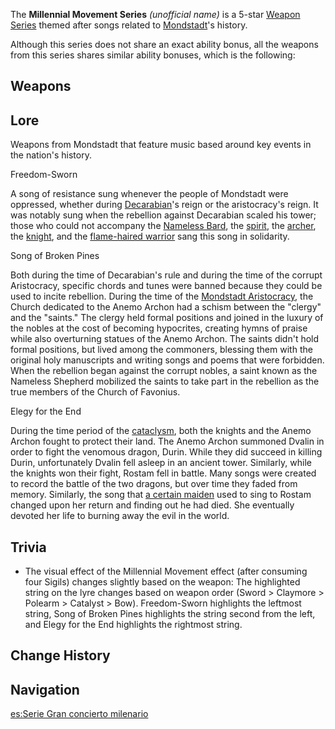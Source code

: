 {{Weapon Series Infobox
|rarity  = 5
|region  = Mondstadt
|passive = "Millenial Movement" effect increases party members' stats upon obtaining a certain amount of Sigils
|lore    = Songs related to key events in Mondstadt's history
}}
The '''Millennial Movement Series''' ''(unofficial name)'' is a 5-star [[Weapon Series]] themed after songs related to [[Mondstadt]]'s history.

Although this series does not share an exact ability bonus, all the weapons from this series shares similar ability bonuses, which is the following:
{{Description|A part of the "Millennial Movement" that wanders amidst the winds. Increases (Stats) by '''(Stat Increase)%''', and when (Certain Attacks) hit opponents, the character gains a Sigil. This effect can be triggered once every (Cooldown Time).
When you possess (Amount) Sigils, all of them will be consumed and all nearby party members will obtain the "Millennial Movement" effect for 12s. "Millennial Movement" increases (Stat Boost) by '''(Stat Increase)%''' and increases ATK by '''20%'''.

Once this effect is triggered, you will not gain Sigils for 20s. Of the many effects of the "Millennial Movement," buffs of the same type will not stack.}}
==Weapons==
{{Weapons by Category Table|type=Millennial Movement Series}}

==Lore==
Weapons from Mondstadt that feature music based around key events in the nation's history.

;Freedom-Sworn{{Lang|zh=苍古自由之誓|zh_tl=Oath of Eternal Freedom}}
A song of resistance sung whenever the people of Mondstadt were oppressed, whether during [[Decarabian]]'s reign or the aristocracy's reign. It was notably sung when the rebellion against Decarabian scaled his tower; those who could not accompany the [[Nameless Bard]], the [[Barbatos|spirit]], the [[Amos|archer]], the [[Gunnhildr|knight]], and the [[Red-Haired Warrior|flame-haired warrior]] sang this song in solidarity.

;Song of Broken Pines{{Lang|zh=松籁响起之时|zh_tl=When the Song of Broken Pines Echoes}}
Both during the time of Decarabian's rule and during the time of the corrupt Aristocracy, specific chords and tunes were banned because they could be used to incite rebellion. During the time of the [[Mondstadt Aristocracy]], the Church dedicated to the Anemo Archon had a schism between the "clergy" and the "saints." The clergy held formal positions and joined in the luxury of the nobles at the cost of becoming hypocrites, creating hymns of praise while also overturning statues of the Anemo Archon. The saints didn't hold formal positions, but lived among the commoners, blessing them with the original holy manuscripts and writing songs and poems that were forbidden. When the rebellion began against the corrupt nobles, a saint known as the Nameless Shepherd mobilized the saints to take part in the rebellion as the true members of the Church of Favonius.

;Elegy for the End{{Lang|zh=终末嗟叹之诗|zh_tl=Poems of the Sighful Finale}}
During the time period of the [[cataclysm]], both the knights and the Anemo Archon fought to protect their land. The Anemo Archon summoned Dvalin in order to fight the venomous dragon, Durin. While they did succeed in killing Durin, unfortunately Dvalin fell asleep in an ancient tower. Similarly, while the knights won their fight, Rostam fell in battle. Many songs were created to record the battle of the two dragons, but over time they faded from memory. Similarly, the song that [[Crimson Witch of Flame|a certain maiden]] used to sing to Rostam changed upon her return and finding out he had died. She eventually devoted her life to burning away the evil in the world.

==Trivia==
* The visual effect of the Millennial Movement effect (after consuming four Sigils) changes slightly based on the weapon: The highlighted string on the lyre changes based on weapon order (Sword > Claymore > Polearm > Catalyst > Bow). Freedom-Sworn highlights the leftmost string, Song of Broken Pines highlights the string second from the left, and Elegy for the End highlights the rightmost string.

==Change History==
{{Change History|1.4}}

==Navigation==
{{Weapon Series Navbox}}

[[es:Serie Gran concierto milenario]]